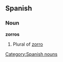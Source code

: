 ==Spanish==

===Noun===
'''zorros'''

# Plural of [[zorro#Spanish|zorro]]

[[Category:Spanish nouns]]